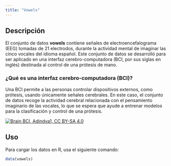 ```yaml
---
title: "Vowels"
---
```


## Descripción

El conjunto de datos **vowels** contiene señales de electroencefalograma (EEG) tomadas de 21 electrodos, durante la actividad mental de imaginar las cinco vocales del idioma español. Este conjunto de datos se desarrolló para ser aplicado en una interfaz cerebro-computadora (BCI, por sus siglas en inglés) destinada al control de una prótesis de mano.

### ¿Qué es una interfaz cerebro-computadora (BCI)?

Una BCI permite a las personas controlar dispositivos externos, como prótesis, usando únicamente señales cerebrales. En este caso, el conjunto de datos recoge la actividad cerebral relacionada con el pensamiento imaginario de las vocales, lo que se espera que ayude a entrenar modelos para la clasificación y control de una prótesis.

[![Brain BCI, Adindva1, CC BY-SA 4.0](img/bci.jpg)](https://upload.wikimedia.org/wikipedia/commons/1/12/Brain_BCI.jpg)

## Uso

Para cargar los datos en R, usa el siguiente comando:

```r
data(vowels)
```
